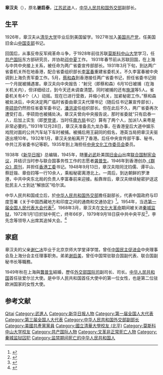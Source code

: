 '''章汉夫'''（{{bd|1905年|11月7日|1972年|1月1日|catIdx=}}），原名'''谢启泰'''，[[江苏|江苏]][[武进|武进]]人，[[中华人民共和国外交部|中华人民共和国外交部]]副部长。

== 生平 ==
1926年，章汉夫从[[清华大学|清华大学]]毕业后到美国留学。1927年加入[[美国共产党|美国共产党]]，任美国旧金山[[美国共产党中国局|中国支部]]书记。

回国后，从事反帝反军阀革命斗争，于1928年前往苏联[[莫斯科中山大学|莫斯科中山大学]]学习，任[[共产国际|共产国际]]东方部研究员，并协助[[邓中夏|邓中夏]]工作。 1931年春节前从苏联回国，在上海与中共中央接上关系，被任命为两广省委宣传部部长。1931年3月下旬，到达两广省委机关所在地香港，配合省委组织部长[[李富春|李富春]]重建省委机关。不久李富春被中央调到上海负责军委工作。5月，[[蔡和森|蔡和森]]到香港接任两广省委书记，担任省委书记刚一个月就被捕遇害。章汉夫向中央报告：“射兄（即蔡和森）6月10日被捕（在海关机关内），但详细经过，到今天还未调查清楚。同时被捕的还有[[施滉|施滉]]等5人。省委机关有4个（人）动摇。现在已进行营救，并缩小机关，加紧秘密工作。”蔡和森被处决后，中央决定两广临时省委由章汉夫代理书记（随后任书记兼宣传部长），[[李硕勋|李硕勋]]仍然担任省委军委书记，[[潘洪波|潘洪波]]任组织部长。但在此后不久，两广省委再次遭受打击，李硕勋也被捕处决。章汉夫曾向中央报告说，那时省委就“只有启泰一人，后加上实生（即[[罗登贤|罗登贤]]，当时任[[南方局|南方局]]书记）算有了两个人，加派1人来粤是非常必要的。”1931年12月28日，章汉夫准备去九龙办事，在香港皇后大道中娱乐戏院对面的公共汽车站下车时被捕。被捕后用王嗣同的假名，港英当局把章汉夫驱逐出境10年。1932年1月，章汉夫坐船离开了香港。后任中央宣传部干事、秘书，中共江苏省委书记等职。1935年到上海担任[[中央文化工作委员会|中央文化工作委员会]]委员。

1938年《[[新华日报|新华日报]]》总编辑，1945年，随[[董必武|董必武]]赴美国[[旧金山|旧金山]]出席[[联合国制宪会议|联合国制宪会议]]，并结识当时参与联合国事务性工作的志愿者[[龚普生|龚普生]]。1946年到香港创办[[《群众》周刊|《群众》周刊]]，并担任[[香港工委|香港工委]]书记。1948年9月13日，章汉夫陪同沈钧儒、谭平山、蔡廷锴、章伯钧等一行10余人，乘船秘密离港北上。一周后，到达朝鲜的罗津港，中共中央东北局的负责人李富春前来迎接。船靠岸后，章汉夫继续秘密护送这批民主人士到达“解放区”哈尔滨。

中华人民共和国成立后，於[[中华人民共和国外交部|中华人民共和国外交部]]擔任副部长，代表中国政府与印度签署《关于中国西藏地方和印度之间的通商和交通协定》<ref>{{cite web|title=章汉夫|url=http://www.fmprc.gov.cn/chn/gxh/zlb/zgwjrw/lrfbzjbzzl/t9116.htm|publisher=中华人民共和国外交部|accessdate=2012-02-15}}</ref>。1954年，当选[[第一届全国人民代表大会代表名单|第一届全国人民代表大会代表]]<ref>{{cite book|author=全国人民代表大会常务委员会办公厅|title=中华人民共和国第一届全国人民代表大会代表名单|year=1955年|publisher=全国人民代表大会常务委员会办公厅|url=http://book.ucdrs.superlib.net/views/specific/2929/bookDetail.jsp?dxNumber=000005772167&d=546843D0AE2464CD1C95896344A85614&fenlei=04070402|access-date=2015-01-25|archive-date=2019-01-24|archive-url=https://web.archive.org/web/20190124105450/http://book.ucdrs.superlib.net/views/specific/2929/bookDetail.jsp?dxNumber=000005772167&d=546843D0AE2464CD1C95896344A85614&fenlei=04070402|dead-url=no}}</ref>。1968年3月，章汉夫在[[文化大革命|文化大革命]]期间被关进[[秦城监狱|秦城监狱]]，1972年1月1日於狱中死亡，终年66岁，1979年9月18日获中共中央平反<ref>{{cite news|title=我党优秀党员、久经考验的无产阶级革命战士 章汉夫同志追悼会在京隆重举行|publisher=[[人民日报|人民日报]]|date=1979-09-19|pages=2}}</ref>，李先念等领导人出席其追悼大会。<ref>{{cite web|url=http://bjwz.bjd.com.cn/html/2018-09/13/content_281322.htm|title=我所认识的杰出外交家章汉夫|publisher=北京文摘|date=2018-09-13|accessdate=2019-09-27|archiveurl=https://web.archive.org/web/20190927053847/http://bjwz.bjd.com.cn/html/2018-09/13/content_281322.htm|archivedate=2019-09-27}}</ref>

== 家庭 ==
章汉夫的父亲[[谢仁冰|谢仁冰]]毕业于北京京师大学堂译学馆，曾任[[中国民主促进会|中国民主促进会]]中央理事会及上海分会主任理事职务。弟弟[[谢启美|谢启美]]，曾任中国常驻联合国副代表、联合国副秘书长等職務。
                                                                          
1949年秋在上海與[[龔普生|龔普生]]結婚，歷任[[中华人民共和国外交部国际司|外交部国际司]]副司长、司长。[[中华人民共和国|中华人民共和国]]首任驻爱尔兰大使。是中华人民共和国首任大使中的第一位女性，也是第二位驻欧洲国家的女性大使。

== 参考文献 ==
{{reflist}}


{{Authority control}}
{{DEFAULTSORT:Zhang Hanfu}}
[[Category:谢姓|Qitai]]
[[Category:武進人|Category:武進人]]
[[Category:新华日报人物|Category:新华日报人物]]
[[Category:第一届全国人大代表|Category:第一届全国人大代表]]
[[Category:第三届全国人大代表|Category:第三届全国人大代表]]
[[Category:中华人民共和国外交部副部长|Category:中华人民共和国外交部副部长]]
[[Category:美國共產黨黨員|Category:美國共產黨黨員]]
[[Category:國立清華大學校友_(北平)|Category:國立清華大學校友 (北平)]]
[[Category:莫斯科中山大学校友|Category:莫斯科中山大学校友]]
[[Category:共产国际人物|Category:共产国际人物]]
[[Category:文革非正常死亡人物|Category:文革非正常死亡人物]]
[[Category:秦城监狱囚犯|Category:秦城监狱囚犯]]
[[Category:监禁期间死亡的中华人民共和国人|Category:监禁期间死亡的中华人民共和国人]]